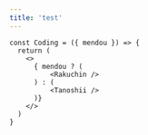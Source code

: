 ```yaml
---
title: 'test'
---
```


```tsx
const Coding = ({ mendou }) => {
  return (
    <>
      { mendou ? (
          <Rakuchin />
      ) : (
          <Tanoshii />
      )}
    </>
  )
}
```
